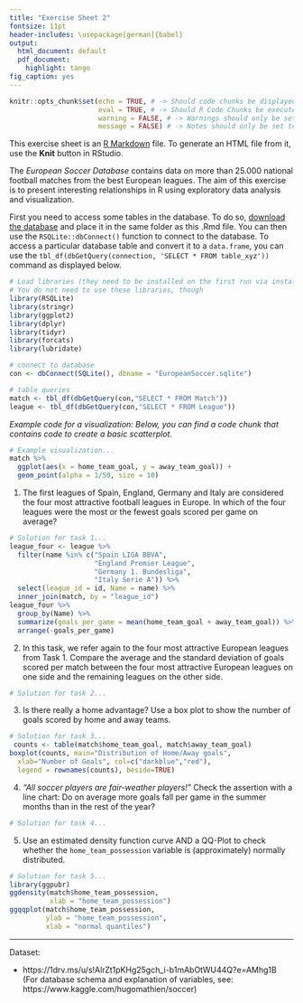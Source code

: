 ---
title: "Exercise Sheet 2"
fontsize: 11pt
header-includes: \usepackage[german]{babel}
output:
  html_document: default
  pdf_document:
    highlight: tango
fig_caption: yes
---

```{r setup, include=FALSE}
knitr::opts_chunk$set(echo = TRUE, # -> Should code chunks be displayed in the rendered document?
                      eval = TRUE, # -> Should R Code Chunks be executed?
                      warning = FALSE, # -> Warnings should only be set to FALSE at the end of rendering.
                      message = FALSE) # -> Notes should only be set to FALSE at the end of rendering.
```

This exercise sheet is an [R Markdown](https://rmarkdown.rstudio.com/) file. To generate an HTML file from it, use the __Knit__ button in RStudio.

The _European Soccer Database_ contains data on more than 25.000 national football matches from the best European leagues. The aim of this exercise is to present interesting relationships in R using exploratory data analysis and visualization.

First you need to access some tables in the database. To do so, [download the database](https://1drv.ms/u/s!AlrZt1pKHg25gch_i-b1mAbOtWU44Q?e=AMhg1B) and place it in the same folder as this .Rmd file. You can then use the `RSQLite::dbConnect()` function to connect to the database. To access a particular database table and convert it to a `data.frame`, you can use the `tbl_df(dbGetQuery(connection, 'SELECT * FROM table_xyz'))` command as displayed below.



```{r}
# Load libraries (they need to be installed on the first run via install.packages)
# You do not need to use these libraries, though
library(RSQLite)
library(stringr)
library(ggplot2)
library(dplyr)
library(tidyr)
library(forcats)
library(lubridate)

# connect to database
con <- dbConnect(SQLite(), dbname = "EuropeanSoccer.sqlite")

# table queries
match <- tbl_df(dbGetQuery(con,"SELECT * FROM Match"))
league <- tbl_df(dbGetQuery(con,"SELECT * FROM League"))
```

_Example code for a visualization: Below, you can find a code chunk that contains code to create a basic scatterplot._
```{r}
# Example visualization...
match %>%
  ggplot(aes(x = home_team_goal, y = away_team_goal)) +
  geom_point(alpha = 1/50, size = 10)
```


1. The first leagues of Spain, England, Germany and Italy are considered the four most attractive football leagues in Europe. In which of the four leagues were the most or the fewest goals scored per game on average? 

```{r}
# Solution for task 1...
league_four <- league %>%
  filter(name %in% c("Spain LIGA BBVA", 
                     "England Premier League",  
                     "Germany 1. Bundesliga", 
                     "Italy Serie A")) %>%
  select(league_id = id, Name = name) %>%
  inner_join(match, by = "league_id")
league_four %>%
  group_by(Name) %>%
  summarize(goals_per_game = mean(home_team_goal + away_team_goal)) %>%
  arrange(-goals_per_game)
```

2. In this task, we refer again to the four most attractive European leagues from Task 1. Compare the average and the standard deviation of goals scored per match between the four most attractive European leagues on one side and the remaining leagues on the other side.

```{r}
# Solution for task 2...
```

3. Is there really a home advantage? Use a box plot to show the number of goals scored by home and away teams.

```{r}
# Solution for task 3...
 counts <- table(match$home_team_goal, match$away_team_goal)
boxplot(counts, main="Distribution of Home/Away goals",
  xlab="Number of Goals", col=c("darkblue","red"),
  legend = rownames(counts), beside=TRUE)
```

4. _"All soccer players are fair-weather players!"_ Check the assertion with a line chart: Do on average more goals fall per game in the summer months than in the rest of the year?


```{r}
# Solution for task 4...
```

5. Use an estimated density function curve AND a QQ-Plot to check whether the `home_team_possession` variable is (approximately) normally distributed.

```{r}
# Solution for task 5...
library(ggpubr)
ggdensity(match$home_team_possession, 
          xlab = "home_team_possession")
ggqqplot(match$home_team_possession,
         ylab = "home_team_possession",
         xlab = "normal quantiles")
```


------
Dataset:

- https://1drv.ms/u/s!AlrZt1pKHg25gch_i-b1mAbOtWU44Q?e=AMhg1B  
(For database schema and explanation of variables, see: https://www.kaggle.com/hugomathien/soccer)